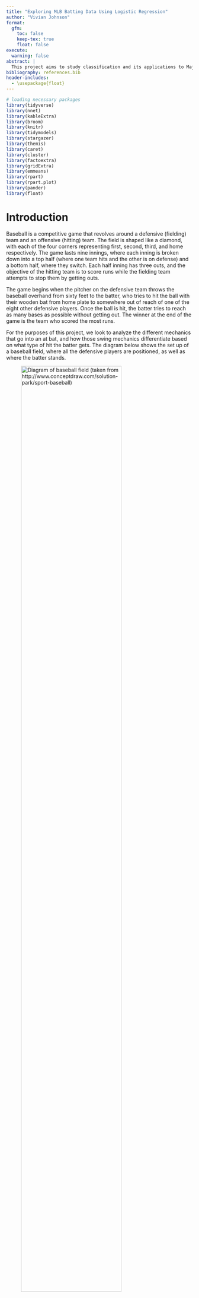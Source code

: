```yaml
---
title: "Exploring MLB Batting Data Using Logistic Regression"
author: "Vivian Johnson"
format:
  gfm:
    toc: false
    keep-tex: true
    float: false
execute: 
  warning: false
abstract: |
  This project aims to study classification and its applications to Major League Baseball (MLB) batting data. The goal is to develop a model that is capable of classifying a hit based on various in-game metrics, including release speed, launch angle, bat speed, and swing length. The model development process incorporates different statistical techniques such as K-means cluster analysis and decision trees to understand the distributions of the data and how observations are being classified in the multinomial model. Additionally, specific balancing techniques are explored to address inherent bias and imbalance in the data for the purpose of making more accuracte classifications. 
bibliography: references.bib
header-includes:
  - \usepackage{float}
---
```


```r
# loading necessary packages
library(tidyverse)
library(nnet)
library(kableExtra)
library(broom)
library(knitr)
library(tidymodels)
library(stargazer)
library(themis)
library(caret)
library(cluster)
library(factoextra)
library(gridExtra)
library(emmeans)
library(rpart)
library(rpart.plot)
library(pander)
library(float)
```

\newpage 
```{=latex}
\setcounter{tocdepth}{4}
\tableofcontents
```
\newpage 

# Introduction

Baseball is a competitive game that revolves around a defensive (fielding) team and an offensive (hitting) team. The field is shaped like a diamond, with each of the four corners representing first, second, third, and home respectively. The game lasts nine innings, where each inning is broken down into a top half (where one team hits and the other is on defense) and a bottom half, where they switch. Each half inning has three outs, and the objective of the hitting team is to score runs while the fielding team attempts to stop them by getting outs. 

The game begins when the pitcher on the defensive team throws the baseball overhand from sixty feet to the batter, who tries to hit the ball with their wooden bat from home plate to somewhere out of reach of one of the eight other defensive players. Once the ball is hit, the batter tries to reach as many bases as possible without getting out. The winner at the end of the game is the team who scored the most runs. 

For the purposes of this project, we look to analyze the different mechanics that go into an at bat, and how those swing mechanics differentiate based on what type of hit the batter gets. The diagram below shows the set up of a baseball field, where all the defensive players are positioned, as well as where the batter stands. 

![Diagram of baseball field (taken from http://www.conceptdraw.com/solution-park/sport-baseball)](baseball.png){width=80% height=80%}


# Important Baseball Definitions

The terms below define key aspects of baseball that are relevant to this project. 

- **Ground Out:** The batter hits the ball on the ground, and the defensive player is able to throw the ball to first base before the batter gets there.
- **Pop Fly/Out:** The batter hits the ball in the air, and a defensive player catches the ball without letting it touch the ground. 
- **Single:** A hit where the batter is able to make it safely to first base without stopping.
- **Double:** A hit where the batter is able to make it safely to second base without stopping.
- **Triple:** A hit where the batter is able to make it safely to third base without stopping. 
- **Homerun:** A hit where the batter is able to make it around every base and back to home without stopping, usually done by hitting the ball over the homerun fence, positioned about 350 feet, depending on the ballpark played at.

# Theory 

## Binary and Multinomial Classification

Classifying and predicting the type of hit that results from an at bat can be described as a multinomial classification problem. Similar to binary classification, where the response variable, Y, has two binary categories, multinomial classification applies when there are multiple possible event outcomes for Y. In this case, the possible results of the hit are a single, double/triple (also referred to as an extra base hit), or a homerun, encoded as 1, 2, or 3 respectively.

## Multinomial Logistic Regression

When predicting a response variable with more than two (binary) levels, the multinomial logistic regression model is effective. Similar to regular logistic regression, the multinomial logistic regression model predicts the probability of each level of Y. 

In this case, for the dependent variable, `hit_outcome`, we’re interested in looking at the probabilities of different hits occurring, which can be written as $P(Y=j)$. This includes singles, extra base hits, and homeruns. Using multinomial logistic regression, this can be modeled by the following equation: 

$$P(Y=j | X_1 = x_1, X_2 = x_2, X_3 = x_3, X_4 = x_4, X_5 = x_5)$$
$$P(Y=j) = 
\frac{e^{\beta_0j + \beta_1jX_1 + \beta_2jX_2 + \beta_3jX_3 + \beta_4jX_4 + \beta_5jX_5}}{1 + \sum_{i = 1}^{j-1}{e^{\beta_0i + \beta_1iX_1 + \beta_2iX_2 + \beta_3iX_3 + \beta_4iX_4 + \beta_5iX_5}}}$$

Where $X_1 ... X_5$ indicate the various predictor variables for the multinomial logistic regression model.  Since we're interested in the probability of each hit given the different values of the five predictor variables, we can transform the logit output from logistic regression to the probability of the event occurring with the equation above. 

## Accuracy, Precision, and Confusion Matricies

To evaluate the performance of the multinomial logistic regression model, a confusion matrix can be used and from that, the measures of accuracy and precision can be found. A confusion matrix is a table that shows for each value of the dependent variable, the number of true positives and negatives, as well as the false positives and negatives. In this case, as there are three levels of the dependent variable, the confusion matrix is a 3x3 table. 

For each specific class of the dependent variable: 

- **True Positives (TP):** The number of observations that are correctly identified as being a part of that class. 
- **True Negatives (TN):** The number of observations that are correctly identified as not being a part of that class. 
- **False Positives (FP):** The number observations that are incorrectly identified as being a part of that class. 
- **False Negatives (FN):** The number of observations that are incorrectly identified as not being a part of that class. 

From these metrics, accuracy (the accuracy in assigning the correct categories to the data) can be defined as: 

$$ Accuracy = \frac{TP + TN}{TP + FP + TN + FN}$$ 

As there are some disadvantages of accuracy with the raw initial data set, precision can also be used to evaluate the model for each level of the response variable ($i$). Precision is the ratio of true positives to all observations that were identified as positives in the model. 

$$Precision_i = \frac{TP_i}{TP_i + FP_i}$$

# Methods 

The data used in this project comes from Baseball Savant, the clearing house for the Statcast data provided by the Major League Baseball Association (MLB). The MLB employs advance statistical software and sports tracking in order to keep various statistics throughout the entirety of a major league game. Baseball Savant acts as the dashboard through which the public can view and access the data straight from the MLB (@baseballsavant). 


## Initial Data Preparation 

The data focuses on batting data from MLB games played from March 28, 2024 to October 30, 2024. The data was scraped from Baseball Savant using the `statcast_search()` function from the `baseballr` package in R[^1]. Once compiled, the data was saved to a CSV titled `full_batting_data_2024.csv`.

[^1]: @baseballr

```r
# loading in the data 
batting_data_2024 <- read_csv("season_2024_batting_data.csv")
```

## Data Cleaning 

The following code describes removing certain columns where data was no longer collected and not useful to this project. 

```r
# renaming certain columns 
batting_data_2024 <- batting_data_2024 %>%
  rename(bat_speed = newStat_1,
         swing_length = newStat_2)

# removing deprecated columns 
batting_data_2024 <- batting_data_2024 %>%
  select(-spin_dir,
         -spin_rate_deprecated,
         -break_angle_deprecated,
         -break_length_deprecated,
         -tfs_deprecated,
         -tfs_zulu_deprecated,
         -umpire
         )
```

### Important Variables

@tbl-imp-variables gives descriptions of the variables used to create a model and analyze hit types.

```r
var.des <- data.frame(
  Variable = c("events", "release_speed", "launch_angle", "bat_speed", "swing_length"),
  Description = c(
    "Records the event of the resulting plate appearance (single, double, triple, homerun)",
    "The speed of the pitch that was thrown to the batter",
    "Vertical launch angle of the batted ball as tracked by Statcast. Refers to the angle at which the ball leaves the bat",
    "Measurement of how fast the bat is moving when the player makes contact with the ball",
    "Total amount of feet the bat traveled during the swing (the total distance traveled by the barrel of the bat in x/y/z space)"
  )
)
```

```r
#| tbl-cap: "Description of Important Variables Used"
#| label: "tbl-imp-variables"

kbl(var.des,
    booktabs = T) %>%
  kable_styling(latex_options = "striped") %>%
  column_spec(1, width = "4cm") %>%
  column_spec(2, width = "7cm")
```

### Indicator Variables 


The indicator variable `hit_outcome` was created using the `events` variable in the data set and serves as the dependent variable for multinomial logistic regression. The table and code below describe the variable, as well as creating it using the data and storing it in an R object called `batting_with_indicators`. 

```r
# making the indicator variables  
batting_with_indicators <- batting_data_2024 %>% 
  filter(
    !is.na(bat_speed) &
      !is.na(swing_length) &
      !is.na(launch_angle) &
      !is.na(release_speed)
    ) %>%
  mutate(
    # homerun variable: 1 if homerun, 0 if double 
    homerun = case_when(
      events == "home_run" ~ 1,
      events == "double" ~ 0,
      TRUE ~ NA_real_),
    # hit_outcome corresponds to the type of hit 
    hit_outcome = case_when(
      events == "home_run" ~ 3,
      events == "triple" | events == "double" ~ 2,
      events == "single" ~ 1)
    ) %>% filter(
      !is.na(hit_outcome)
      )
```

```r
var.indicator <- data.frame(
  Variable = c("hit_outcome"),
  Description =
    c("Indicator for the type of hit recorded in the `events` variable. 1 = single, 2 = extra base hit (double or triple), 3 = homerun")
)

```

```r
#| tbl-cap: "Description of Indicator Variables Used"
#| label: "tbl-indicator-variables"
#| tbl.pos: "H"

kbl(var.indicator,
    booktabs = T) %>%
  kable_styling(latex_options = "striped") %>%
  column_spec(1, width = "4cm") %>%
  column_spec(2, width = "7cm")
```

### Standardizing Variables 

The next step in cleaning the data was to standardize the `swing_length`, `bat_speed`, `launch_speed`, and `release_speed` variables.

Turning these variables into z-scores was done to normalize the data so that each variable has a mean of zero and a standard deviation of one. Therefore, an observation with a `swing_length_zscore` of 0.56 would indicate that that batter had a swing length 0.56 standard deviations longer than the average swing length for all batters. This process puts all observations for the variables on the same scale, and aids in the interpretation of the regression models and comparison across variables.

```r
# standardizing swing length, bat speed, and launch speed. 
batting_with_indicators <- batting_with_indicators %>%
  mutate(
    swing_length_zscore = scale(swing_length),
    bat_speed_zscore = scale(bat_speed),
    release_speed_zscore = scale(release_speed)
  )
```
 
## Preliminary Data Analysis 

### Distributions of Independent Variables 

```r
# making distribution plots for each independent variable 
# bat speed 
hist_bat_speed <- 
  ggplot(data = batting_with_indicators,
         mapping = aes(x = bat_speed_zscore)) +
  geom_histogram(
    color = "black",
    fill = "skyblue",
    binwidth = .4,
    boundary = 0,
    alpha = 0.7) +
  scale_y_continuous(limits = c(0, 8500),
                     breaks = seq(0,8500, by = 2000)
                     ) +
  scale_x_continuous(limits = c(-8, 8),
                     breaks = seq(-8, 8, by = 2)) +
  labs(
    title = "Distribution of\nStandardized Bat Speed",
    x = "Bat Speed (Z-score)",
    y = "Frequency"
  ) +
  theme_minimal()

# swing length 
hist_swing_length <-
  ggplot(data = batting_with_indicators,
         mapping = aes(x = swing_length_zscore)) +
  geom_histogram(
    color = "black",
    fill = "skyblue",
    binwidth = .4,
    alpha = 0.7,
    boundary = 0) +
  scale_y_continuous(limits = c(0, 8500),
                     breaks = seq(0,8500, by = 2000)) +
  scale_x_continuous(limits = c(-8, 8),
                     breaks = seq(-8, 8, by = 2)) +
  labs(
    title = "Distribution of\nStandardized Swing Length",
    x = "Swing Length (Z-score)",
    y = "Frequency"
  ) +
  theme_minimal()
  
# release speed 
hist_release_speed <- 
  ggplot(data = batting_with_indicators,
         mapping = aes(x = release_speed_zscore)) +
  geom_histogram(
    color = "black",
    fill = "skyblue",
    binwidth = .4,
    alpha = 0.7) +
  scale_y_continuous(limits = c(0, 8500),
                     breaks = seq(0,8500, by = 2000)) +
  scale_x_continuous(limits = c(-8, 8),
                     breaks = seq(-8, 8, by = 2)) +
  labs(
    title = "Distribution of\nStandardized Release Speed",
    x = "Release Speed (Z-score)",
    y = "Frequency"
  ) +
  theme_minimal()
```

```r
#| fig-cap: "Distribution of Launch Angle"
#| label: fig-launch-angle
#| fig.pos: "H"

# launch angle 
hist_launch_angle <-
  ggplot(data = batting_with_indicators,
         mapping = aes(x = launch_angle)) +
  geom_histogram(
    color = "black",
    fill = "skyblue",
    bins = 30,
    alpha = 0.7) +
  scale_y_continuous(limits = c(0, 8500),
                     breaks = seq(0,8500, by = 2000)) +
  labs(
    title = "Distribution of Launch Angle",
    x = "Launch Angle",
    y = "Frequency"
  ) +
  theme_minimal()

hist_launch_angle

```
@fig-launch-angle above, and @fig-dists below, show the distributions of the independent variables used during the model development process. From these figures, we can see that all follow an approximately normal distribution. Although multinomial logistic regression does not require normally distributed independent variables, this approximate normality could aid in interpretability. Additionally, this normality suggests that transformations to the independent variables such as log or polynomial terms might be unnecessary. 

```r
# Save the plots as a single image
png("combined_plots.png",
    width = 1000,
    height = 1000,
    res = 90) 
grid.arrange(hist_bat_speed,
             hist_release_speed,
             hist_swing_length,
             ncol = 3) 
dev.off()
```
```r
#| fig-cap: "Distributions of Standardized Independent Variables"
#| label: fig-dists
#| fig.pos: "H"

# displaying the png on the page 
knitr::include_graphics("combined_plots.png")
```
\newpage


### Correlations

@tbl-corr shows a correlation matrix for the independent variables. The table includes standardized bat speed, standardized release score, standardized swing length, and launch angle. The highest correlation is between `bat speed` and `swing length`, with a value of $0.589$. This indicates a moderate positive correlation, which is logical, as higher bat speeds tend to be associated with longer swing lengths. 

Since this is the highest correlation, and other correlations are low, multicollinearity does not appear to be a significant concern in the data, given that none of the correlations are excessively high (above 0.8, which is usually considered to be an indicator of multicollinearity). 


```r
cor.matrix <- cor(batting_with_indicators[, c("bat_speed_zscore", 
                                              "release_speed_zscore", 
                                              "swing_length_zscore",
                                              "launch_angle")], 
                  use = "complete.obs")

cor_df <- cor.matrix %>% as.data.frame() %>%
  rename(
    `Bat Speed` = bat_speed_zscore,
    `Release Speed` = release_speed_zscore,
    `Swing Length` = swing_length_zscore,
    `Launch Angle` = launch_angle
  ) %>%
  round(3)

rownames(cor_df) <- c("Bat Speed",
                      "Release Speed",
                      "Swing Length", 
                      "Launch Angle")
```

```r
#| tbl-cap: "Correlation Matrix For Independent Varaibles"
#| label: "tbl-corr"
#| tbl.pos: "H"

kbl(cor_df,
    booktabs = T) %>%
  kable_styling(latex_options = "striped") %>%
  column_spec(1, width = "2.5cm") %>%
  column_spec(2, width = "2cm") %>%
  column_spec(3, width = "2cm") %>%
  column_spec(4, width = "2cm") %>%
  column_spec(5, width = "2cm")
```


### K Means Cluster Analysis


```r
#| fig-cap: "Scatterplot of Bat Speed and Swing Length"
#| label: "fig-scatter1"
#| fig.pos: "H"

# bat speed and swing length scatterplot 
bs_sl_scatter <-
  ggplot(data = batting_with_indicators,
         mapping = aes(x = bat_speed_zscore, y = swing_length_zscore)) +
  geom_point(alpha = 0.3, color = "skyblue") +
  labs(
    title = "Relationship Between Standardized Bat Speed\nand Swing Length",
    x = "Bat Speed (Z-score)",
    y = "Swing Length (Z-score)"
  ) +
  scale_y_continuous(limits = c(-10, 4),
                     breaks = seq(-10,4, by = 2)) +
  scale_x_continuous(limits = c(-10, 4),
                     breaks = seq(-10,4, by = 2)) +
  theme_minimal()

bs_sl_scatter
```

@fig-scatter1 shows a moderately positive linear relationship between the standardized swing length of a batter and the standardized bat speed of the batter. From this, it can be understood that longer swings tend to produce higher bat speeds. A reasoning for this could be because with a longer bat path, the batter has more time to generate speed in their swing. Due to this, it was decided to add an interaction between bat speed and swing length, as the effect of bat speed on hit outcome could also be affected by the batter's swing length. 

The scatterplot in @fig-scatter1 also shows distinct grouping within the data. There is a grouping of hits, most likely bunts[^2] or soft ground balls, where the batters had much lower swing lengths and bat speeds compared to the other observed hits. To analyze this further, K-means cluster analysis was performed to look at the specific groupings in the data. 

K-Means Cluster Analysis is the process of grouping each observation in the data based on distinct characteristics. Upon completion, groups will be formed ideally with similar characteristics. The goal is to extract relationships, in this case, between the swing length of the batter and the bat speed. The algorithm begins by first determining how many groups will be formed (K = 3 for this scenario). Then, 3 observations are randomly chosen from the data, and assigned to a group. These rows act as the preliminary centers (means) of the groups. The remaining observations are individually assigned to the group that minimizes the Euclidean distance[^3] between the observation and the group mean. Following this, a new average for the groups are calculated, and each observation is re-examined to see if it is closer to a different groups average. This process repeats until no observation changes groups. (@wu2012cluster)

The following code was used to perform the cluster analysis, while @fig-cluster shows the corresponding groups that were created. 

[^2]: A bunt is a strategic hit where the batter lightly taps the ball with the bat, usually to advance a runner already on base, or get on base quickly.
[^3]: Euclidean distance is the straight line distance between two points in space.

```r
# selecting only the two columns needed
batting_cluster <- batting_with_indicators %>%
  select(swing_length_zscore,
         bat_speed_zscore)

set.seed(12) # so it is reproducible
cluster_analysis <- kmeans(batting_cluster,
                           centers = 3,
                           nstart = 25)
```

```r
#| fig-cap: "Scatterplot showing clustered groups"
#| label: fig-cluster
#| fig.pos: "H"

fviz_cluster(cluster_analysis,
             data = batting_cluster,
             geom = c("point"),
             elipse = FALSE,
             main = "Cluster Plot for Bat Speed and Swing Length",
             xlab = "Standardized Swing Length",
             ylab = "Standardized Bat Speed",
             ggtheme = theme_minimal()) +
  scale_y_continuous(limits = c(-10, 4),
                     breaks = seq(-10,4, by = 2)) +
  scale_x_continuous(limits = c(-10, 4),
                     breaks = seq(-10,4, by = 2)) 
```

```r
# creating table of summary statistics 

cluster.df <- data.frame(
  Cluster = c("1", "2", "3"),
  `Cluster Size` = c("21986", "14567", "162"),
  `Centers (swing length, bat speed)` = c("(0.559, 0.429)", "(-0.767, -0.549)", "(-6.891, -8.857)"),
  WSS = c("15027", "13916", "236")
)

colnames(cluster.df) <-
  c("Cluster",
    "Cluster Size",
    "Centers (swing length, bat speed)",
    "WSS")
```

```r
#| tbl-cap: "K-Means Summary Statistics"
#| label: "tbl-kmeanssum-variables"
#| tbl.pos: "H"

kbl(cluster.df,
    booktabs = T) %>%
  kable_styling(latex_options = "striped") 

```


@fig-cluster shows the results from performing K=3 Means Cluster Analysis. It is evident that the third cluster has significantly different bat speeds and swing lengths. Because the goal of this project is to examine the difference in hitting mechanics between true singles, extra base hits, and homeruns, it was determined that these hits, which are most likely check swings or bunts, don't accurately represent the data and that this cluster should be removed. 

@tbl-kmeanssum-variables describes the cluster size, center, and within cluster sum of squares for each group. The within cluster sum of squares, also known as the intra-cluster variation, is the sum of the squared Euclidean distances between each observation and the center of the cluster (@wu2012cluster). A smaller WSS indicates that the observations are grouped closer together, thus forming a more specific group. Since the WSS of group 3 is significantly lower than the other two groups and relatively small, removing the observations in this group is not of high concern. 


```r
# removing the data points from cluster 2 
batting_without_g3 <- batting_with_indicators %>%
  mutate(
    cluster = as_factor(cluster_analysis$cluster)
  ) %>%
  filter(cluster != 3)
```


```r
facet_labels <- c("1" = "Single", "2" = "Double/Triple", "3" = "Homerun")
```

```r
#| fig-cap: "The relationship between bat speed and swing length for each hit outcome"
#| label: fig-no-b-den
#| fig.pos: "H"
  
ggplot(data = batting_without_g3,
         mapping = aes(x = bat_speed_zscore,
                       y = swing_length_zscore)) +
  stat_density_2d(
    mapping = aes(fill = ..level..),
    geom = "polygon",
    alpha = 0.5
  ) +
  labs(
    title = "Bat Speed (Z-Score) vs. Swing Length (Z-Score)\nWith Cluster Removed",
    x = "Bat Speed (Z-score)",
    y = "Swing Length (Z-score)",
    fill = "Density Level"
  ) +
  scale_y_continuous(limits = c(-3, 3),
                     breaks = seq(-3,3, by = 1)) +
  scale_x_continuous(limits = c(-3, 3,
                     breaks = seq(-3,3), by = .5)) +
  scale_fill_gradient(low = "blue", high = "red") +
  facet_wrap(~ hit_outcome,
             labeller = as_labeller(facet_labels)) +
  theme_minimal()

```

@fig-no-b-den shows the relationships between standardized bat speed and standardized swing length for each level of `hit_outcome` after removing the cluster of hits. For each hit outcome, there is a clear positive relationship between the bat speed and the length of the swing. The density level represents how closely packed the points are, (i.e. where data points are more concentrated). From @fig-no-b-den, we can see that the direction of the relationship between the hit types are similar, but the densities and variance differ. Homeruns vary the least, as the majority of the observations that are homeruns are tightly concentrated. Singles tend to vary the most, as there is not an extremely high density level anywhere on the graph. This is somewhat logical, as there is more opportunity / ways in which a batter could hit a potential single compared to a homerun. 

### Distributions Incorporating Ground Outs and Fly Outs 

The data allows us to differentiate between fly outs and ground outs, meaning that we can also observe the difference in the independent variables between these types of outs, as well as hits. This is important as it aids in understanding how these factors differ between outs and hits. 

```r
# getting the hits that were outs (line outs, fly outs, pop ups, ground outs)
outs_data <- batting_data_2024 %>%
  filter(str_detect(des,
                    "out")
         ) %>%
  filter(!str_detect(des,
                     "strikes out")
         ) %>%
  filter(!str_detect(des,
                     "called out")
         ) %>%
  filter(!str_detect(des,
                     regex("out at.*", ignore_case = TRUE))
         ) %>%
  filter(!str_detect(des,
                     regex("walk.*", ignore_case = TRUE)))
```


```r
# creating out type categorical variable
outs_data <- outs_data %>%
  mutate(
    out_type =
      case_when(
        str_detect(des, "pops out") |
          str_detect(des, "flies out") |
          str_detect(des, "lines out") |
          str_detect(des, "sacrifice") ~ "Fly Out",
        str_detect(des, regex("grounds out.*", ignore_case = TRUE)) |
         str_detect(des, "grounds into a double play") |
          str_detect(des, "grounds into a force out") ~ "Ground Out",
        TRUE ~ NA_character_
        
      )
  )

# filtering out the na
# creating the z scores for the outs 
outs_data <- outs_data %>%
  filter(!is.na(outs_data$out_type)) %>%
  filter(!is.na(bat_speed) &
           !is.na(swing_length) &
           !is.na(launch_angle) &
           !is.na(release_speed)) %>%
  mutate(
    swing_length_zscore = scale(swing_length),
    bat_speed_zscore = scale(bat_speed),
    release_speed_zscore = scale(release_speed),
    hit_outcome = case_when(out_type == "Ground Out" ~ 4,
                            out_type == "Fly Out" ~ 5)
  )

# combining the outs and the hits to make another 
hitting_and_outs_data <-
  bind_rows(batting_without_g3,
            outs_data
  )

```


```r
#| fig-cap: "Distribution and mean launch angle by hit outcome"
#| label: fig-la-dist
#| fig.pos: "H"

# changing the order that the factor variable appears 
hitting_and_outs_data <- hitting_and_outs_data %>%
  mutate(hit_outcome = factor(hit_outcome, 
                              levels = c(4, 5, 1, 2, 3)))

violin_la <- 
  ggplot(data = hitting_and_outs_data,
         mapping = aes(x = factor(hit_outcome),
                       y = launch_angle)) +
  geom_boxplot() +
  geom_violin(fill = "skyblue",
              alpha = 0.3)+
  scale_y_continuous(limits = c(-90, 90),
                     breaks = seq(-90,90, by = 10)) +
  labs(title = "Distribution of Launch Angle for Different Hit Outcomes",
    x = NULL,
    y = "Launch Angle"
  ) +
  scale_x_discrete(
    labels = c("1" = "Single",
               "2" = "Double or Triple",
               "3" = "Homerun",
               "4" = "Ground Out",
               "5" = "Fly Out")
  ) + 
  theme_minimal() +
  theme(axis.text.x = element_text(angle = 45,
                                   hjust = 1)
        )
violin_la
```

@fig-la-dist shows the distribution of launch angle for different hit outcomes. For each at bat that resulted in an actual hit (a single, double/triple, or a homerun), it is evident that the launch angles follow a relatively normal distribution, being unimodal and centered around the mean. There are no drastic changes in the spread of the data, and no discernible U-shaped pattern. Using this, the decision to square launch angle and use a quadratic term was not made, as it is probable that it wouldn't add much explanatory power to the model. 


The side by side box plots in @fig-la-dist also indicate that there does seem to be a difference in average launch angle for each hit type. This supports including `launch_angle` in the model, and that it would be possible to have a model solely using it to predict `hit_outcome`, but it wouldn't explain everything. By bringing in fly outs and ground outs, we can see how launch angle varies between the two as well. It makes sense that the launch angle for ground outs would tend to be lower, as it is likely that the ball was hit low on the ground to a fielder, and the same goes for fly balls. Eventually, the launch angle on the ball is too high and results in an out rather than a hit. While this is the overall trend of these two specific results, the variation and spread of the data is much larger. 


It is important to note that it doesn't make sense for `launch_angle` to be negative for fly outs. As it is not one of the variables that is standardized, a fly ball should have a positive launch angle, as that would indicate that the ball went up in the air. After examining these instances where the hit was recorded as a fly out and the launch angle was negative, the conclusion was drawn that it was an error in recording the data. This serves as another layer that makes modeling this data more difficult. 

```r
# making distributions between hit types for other variables 
# bat speed 
violin_bs <- 
  ggplot(data = hitting_and_outs_data,
         mapping = aes(x = factor(hit_outcome),
                       y = bat_speed_zscore)) +
  geom_boxplot() +
  geom_violin(fill = "skyblue",
              alpha = 0.3)+
  scale_y_continuous(limits = c(-5,5),
                     breaks = seq(-5,5, by = 1)) +
  labs(title = "Distribution of Bat Speed\n(Z-Score)",
    x = NULL,
    y = "Bat Speed (Z-Score)"
  ) +
  scale_x_discrete(
    labels = c("1" = "Single",
               "2" = "Double or Triple",
               "3" = "Homerun",
               "4" = "Ground Out",
               "5" = "Fly Out")
  ) + 
  theme_minimal() +
  theme(axis.text.x = element_text(angle = 45,
                                   hjust = 1,
                                   size = 22),
        axis.title.y = element_text(size = 22),
        axis.text.y = element_text(size = 20),
        plot.title = element_text(size = 25, face = "bold")
        )

# swing lenght 
violin_sl <- 
  ggplot(data = hitting_and_outs_data,
         mapping = aes(x = factor(hit_outcome),
                       y = swing_length_zscore)) +
  geom_boxplot() +
  geom_violin(fill = "skyblue",
              alpha = 0.3)+
  scale_y_continuous(limits = c(-5, 5),
                     breaks = seq(-5,5, by = 1)) +
  labs(title = "Distribution of Swing Length\n(Z-Score)",
    x = NULL,
    y = "Swing Length (Z-Score)"
  ) +
  scale_x_discrete(
    labels = c("1" = "Single",
               "2" = "Double or Triple",
               "3" = "Homerun",
               "4" = "Ground Out",
               "5" = "Fly Out")
  ) + 
  theme_minimal() +
  theme(axis.text.x = element_text(angle = 45,
                                   hjust = 1,
                                   size = 22),
        axis.title.y = element_text(size = 22),
        axis.text.y = element_text(size = 20),
        plot.title = element_text(size = 25, face = "bold")
        )

# release speed 
violin_rs <- 
  ggplot(data = hitting_and_outs_data,
         mapping = aes(x = factor(hit_outcome),
                       y = release_speed_zscore)) +
  geom_boxplot() +
  geom_violin(fill = "skyblue",
              alpha = 0.3)+
  labs(title = "Distribution of Release Speed\n(Z-Score)",
    x = NULL,
    y = "Release Speed (Z-Score)"
  ) +
  scale_y_continuous(limits = c(-5, 5),
                     breaks = seq(-5,5, by = 1)) +
  scale_x_discrete(
    labels = c("1" = "Single",
               "2" = "Double or Triple",
               "3" = "Homerun",
               "4" = "Ground Out",
               "5" = "Fly Out")
  ) + 
  theme_minimal() +
  theme(axis.text.x = element_text(angle = 45,
                                   hjust = 1,
                                   size = 22),
        axis.title.y = element_text(size = 22),
        axis.text.y = element_text(size = 20),
        plot.title = element_text(size = 25, face = "bold")
        )

```

```r
# Save the plots as a single image
png("combined_plots_dists.png",
    width = 1750,
    height = 1750,
    res = 90) 
grid.arrange(violin_bs,
             violin_sl,
             violin_rs,
             ncol = 3)
dev.off()
```

```r
#| fig-cap: "Distributions of Dependent Variables by Hit Outcome"
#| label: fig-dists-vars
#| fig.pos: "H"

knitr::include_graphics("combined_plots_dists.png")
```

Similar to @fig-la-dist, @fig-dists-vars shows the distribution of each standardized variable for each hit type, but also includes fly outs and ground outs. 

From these, there does seem to be differences in each variable depending on the type of out, as well as differences in the variables depending on the type of hit. The variable that seems the most constant is release speed, and from that it can be drawn that the speed at which the pitch is thrown matters less. However, release speed was still included in the model because it aids in explaining information pertaining to the pitcher during the at bat, and is not correlated with other variables pertaining to the batter's mechanics. 


# Model Development 
 
 
## Stage 1 
  
  
The first stage of model development looks at simply creating logistic regression models based on the available data. The first step of stage one is to develop an initial model that will form the basis for the rest of the analysis. 

### Initial Model
 
The following code describes how to make the initial multinomial regression model, where our goal is to predict `hit_outcome` from `swing_length_zscore`, `bat_speed_zscore`, `release_speed_zscore`, `launch_angle`, and an interaction between `bat_speed_zscore` and `swing_length_zscore`.


```r
reg_model_1 <- multinom(hit_outcome ~ 
                     swing_length_zscore +
                     bat_speed_zscore +
                     release_speed_zscore +
                     launch_angle +
                     bat_speed_zscore:swing_length_zscore,
                   data = batting_without_g3) 

```

```r
model_1_tidy <- tidy(reg_model_1)

model_1_tidy <- model_1_tidy %>% select(-statistic)

model_1_tidy <- model_1_tidy %>% pivot_wider(names_from = 1,
                                             values_from = 3:5)

model_1_tidy <- model_1_tidy[c("term",
           "estimate_2",
           "std.error_2",
           "estimate_3",
           "std.error_3")] %>%
    rename(
      Term = term,
    `Estimate ` = estimate_2,
    `Std. Error ` = std.error_2,
    `Estimate` = estimate_3,
    `Std. Error` = std.error_3
  ) %>%
  mutate(
    across(
      c("Estimate ",
        "Std. Error ",
        "Estimate",
        "Std. Error"), 
      ~ round(.x, 3)
      )
    ) %>%
  mutate(
    Term = case_when(
      Term == "(Intercept)" ~ "Constant",
      Term == "swing_length_zscore" ~ "Swing Length Z-Score",
      Term == "bat_speed_zscore" ~ "Bat Speed Z-Score",
      Term == "release_speed_zscore" ~ "Release Speed Z-Score",
      Term == "launch_angle" ~ "Launch Angle",
      Term == "swing_length_zscore:bat_speed_zscore" ~ "Swing Length/Bat Speed Interaction"))

that_cell <- rep(FALSE, 8)  # Initialize all FALSE
that_cell[4] <- TRUE  
```

```r
#| tbl-cap: "Stage 1 Multinomial Logistic Regression Output for Initial Model"
#| label: "tbl-reg-1-output"
#| tbl.pos: H


kbl(model_1_tidy,
    booktabs = T) %>%
  kable_styling(latex_options =  "striped") %>%
  add_header_above(c(" ", "Double/Triple" = 2, "Homerun" = 2)) %>%
  column_spec(2,
              width = "3cm",
              bold = ifelse(that_cell, F, T)) %>%
  column_spec(4, bold = T, width = "2cm")
  
```

```r
em_initial <- emmeans(reg_model_1,
                      ~ hit_outcome,
                      mode = "prob")

summary_df_initial <- as.data.frame(summary(em_initial)) %>%
    select(hit_outcome, prob, SE) %>%
  rename(`Hit Outcome` = hit_outcome,
         `Average Probability` = prob)

```

```r
#| tbl-cap: "Stage 1 emmeans Summary for Initial Model"
#| label: "tbl-reg-1-emmeans"
#| tbl.pos: "H"

kbl(summary_df_initial,
    booktabs = T) %>%
  kable_styling(latex_options =  "striped")
```



@tbl-reg-1-output shows the multinomial regression output for the initial model. The bold coefficients represent those that have a p-value that is significant at the 0.01 level. Using this table, we can view the coefficients for the model and understand how each contribute to the hit outcome. There are two columns for the regression table, and the coefficients in each column represent the difference in log-odds resulting from a one unit change in the predictor between the base group, (hitting a single) and the corresponding hit column, which can be transformed into a probability.  

For example, `launch_angle` has a value of $0.065$ in the double/triple column. We can interpret this as follows: 

***On average, a one degree increase in a batter's launch angle is associated with an increase in the probability of hitting a double or a triple by about 1.07%***

We can also interpret the interaction between swing length and bat speed. With a logit coefficient of 0.09, we can turn it into a probability and understand it as: 

***The interaction between bat speed and swing length suggests that as both increase, the likelihood of hitting a double or triple increases compared to a single. This is reflected in the positive interaction term, indicating that the effect of swing length on the hit outcome is enhanced as bat speed increases.***

The package `emmeans` in r compares the estimated marginal means. In this model, it allows us to see the differences in the mean predicted probabilities for each hit outcome. 

@tbl-reg-1-emmeans shows the estimated probabilities for each hit outcome in this model. Singles are estimated to occur the most, about 75.2% of the time, followed by doubles and triples (22.6%), and the least likely to occur are home runs (2.1%). While hitting a single in a baseball game is more common than other types of hits, there is still a stark difference in the probability of each hit occurring, this is likely due to the imbalance in the data set, with the model being more tailored to predicting singles because they are much more prevalent in the data. 



#### Decision Tree Initial Model 

```r
initial_decision_tree <- rpart(hit_outcome ~ 
                                 swing_length_zscore +
                                 bat_speed_zscore +
                                 release_speed_zscore +
                                 launch_angle,
                               data = batting_without_g3,
                               method = "class")
```

```r
#| fig-cap: "Decision Tree for Initial Model"
#| label: fig-init-dec-tree
#| fig.pos: "H"

rpart.plot(initial_decision_tree,
           type = 4)
```

@fig-init-dec-tree shows a decision tree of the initial model. The decision tree is a classification model that visualizes the steps that the model goes through when attempting to classify each observation. The nodes of the tree correspond to the decisions are made based on certain thresholds or levels of the predictor variables. The branches represent the outcome of the decision, or the comparison that was made, and the leaves represent the final predicted outcome of the response variable. 

From @fig-init-dec-tree, we can see that classifying the type of hit mostly relies on a hit's launch angle and bat speed. The model starts with all of the observations, and if the launch angle is less than 20, the hit is automatically classified as a single. Of those hits, it represents 68% of the data, and of that, 81% were actually singles, 19% were actually doubles/triples, and 0% were actually homeruns. The model continues to make similar comparisons until all terminal nodes are reached. 

@fig-init-dec-tree has four terminal nodes. @tbl-decinitial-class shows the breakdown of each terminal node. It shows the outcome the model predicted, the percentage of the overall observations it makes up, as well as the percent of those observations that were actually of other classes. 

```r
dec.initial.des <- data.frame(
  `Hit Outcome` = c("1", "1", "2", "3"),
  `Percent Observations` = c("68", "10", "6", "15"),
  `Percent Singles` = c("81", "53", "28", "16"),
  `Percent Double/Triple` = c("19", "30", "44", "18"),
  `Percent Homerun` = c("0", "17", "28", "66")
)

colnames(dec.initial.des) <- c("Hit Outcome", "% Observations", "% Singles", "% Double Triple", "% Homerun")

```

```r
#| tbl-cap: "Results of stage 1 decision tree classification for the initial model "
#| label: "tbl-decinitial-class"
#| tbl.pos: "H"

kbl(dec.initial.des,
    booktabs = T) %>%
  kable_styling(latex_options =  "striped")
```

It is evident that the model over classifies singles out of the data and doesn't classify doubles/triples very well (only 6% are being classified as doubles/triples). Among the terminal nodes for doubles/triples and homeruns, there is still a large percentage of those that are being incorrectly classified as singles. 

### Balancing 

While this model has some explanatory power, the coefficient estimators are biased and inconsistent. This is due to the inherent class imbalance among the different hit outcomes. Biased and inconsistent estimators are those that skewed away from the true population average. @tbl-summary-sample-size is a table corresponding to the relative sample sizes of each hit outcome (single, extra base, or homerun).


```r
summary.sample.size <- data.frame(
  `Hit Outcome` = c("Single", "Double/Triple (Extra Base Hit)", "Homerun"),
  `Sample Size ` = c("23696", "7772", "5085")
)

colnames(summary.sample.size) <- c("Hit Outcome", "Sample Size")
```

```r
#| tbl-cap: "Summary of Sample Sizes for Each Class "
#| label: "tbl-summary-sample-size"
#| tbl.pos: "H"

kbl(summary.sample.size,
    booktabs = T) %>%
  kable_styling(latex_options =  "striped")
```
 
Due to the fact that the sample size within the observed data for a single is 23696, while doubles/triples and homeruns have 7772 and 5085 observations respectively, singles are going to contribute much more to the overall model, thus causing the imbalance and bias towards predicting the singles hit.

The singles hit in the data set are referred to as the majority class, meaning they have the higher sample size and at this moment contribute more to the model than the minority classes, the extra bases and the homeruns. Intervention is necessary at this point to combat the imbalance class size problem.

#### Existing Literature About Balancing

 
A part of this project revolves around the issue of an imbalanced data set, the implications of it, and possible solutions. The purpose of this section is to examine literature related to the class imbalance problem and apply it to the model predicting `hit_outcome`. 

As seen with the current batting data, a dataset is imbalanced if different categories are not represented equally in the data. This can lead to bias in the prediction model and flawed performance measures (@chawla2002smote). To combat this, multiple studies have been done with the goal to develop various ways of balancing the data. Random under sampling is the process of using random examples from the majority class and taking them out of the dataset without replacement. This is done until the dataset is roughly balanced. Random over sampling, on the other hand, is the process of randomly sampling with replacement from the category with less observations. This is also done until the data set is somewhat balanced. (@thammasiri2014critical) 

The effectiveness and performance of these processes are measured by the accuracy, the error rate, sensitivity, and specificity generated from each model’s respective confusion matrix. The confusion matrix displays the true positives (TP) identified, false positives (FP), true negatives (TN), and false negatives (FN) (@thammasiri2014critical). These performance measures are reliable for balanced data sets, but their reliability decreases as more imbalance is introduced in the data set. Thus, representing another reason as to why it’s important to have balance. With the purpose of creating a more effective method to balancing data rather than random under or over sampling, Chawla, Bowyer, Hall,  and Kegelmeyer created the Synthetic Minority Over - Sampling  (SMOTE) algorithm, which is a combination of under sampling of the majority class and creating synthetic observations from the minority class (@chawla2002smote). SMOTE is another way to balance the dataset so that one class doesn't have a much larger impact on the data. SMOTE is the process of adding artificially generated data to the minority class, following the same distribution. This method of oversampling takes its $k$ nearest neighbor of the same minority class and generates a new data observation between the $k$ neighbors and the observed observation. The `over_ratio` is a parameter that specifies when SMOTE is terminated and represents the ratio of minority class sample size to the majority class sample size. In this case, an `over_ratio` of one means that now the data set is exactly balanced, all classes have the same sample size (@chawla2002smote). 

SMOTE is important in improving the performance of the predictive model because it offers more examples from the underrepresented group that follow the distribution of the data, as opposed to random over sampling, that takes already existing data points with no extra room for the model to learn. 

In their study comparing various types of prediction techniques for dealing with imbalanced data, @thammasiri2014critical, was able to rank the performance measures of logistic regression with oversampling, logistic regression with under sampling, logistic regression with SMOTE, and logistic regression with the original data. After performing 10-fold cross validation on these different models, they found that logistic regression using SMOTE performed better than random under sampling and oversampling. While the original data model had high accuracy it’s important to note that it could be biased and inconsistent because of the imbalanced class sizes. 

In conclusion, this literature provides useful evidence as to why the current batting data is flawed, and a detailed approach on how to employ the SMOTE algorithm to balance the data with the aim of creating a model that can better predict the `hit_outcome` of an at bat. 


### SMOTE Model 

In order to use the SMOTE algorithm, the data needs to be cleaned further. The code below describes this cleaning and formatting process, and stores the data in an object called `smote_data`. 

```r
# Cleaning the data for SMOTE function 
smote_data <- batting_without_g3 %>%
  mutate(
    hit_outcome_factor = as.factor(hit_outcome)
  ) %>%
  select(swing_length_zscore,
         bat_speed_zscore,
         release_speed_zscore,
         launch_angle,
         hit_outcome_factor)
```

After the data is in the correct format, the SMOTE algorithm can be used with the following code. The `over_ratio` of 0.8 indicates a roughly balanced data set. 

```r
# running the SMOTE algorithm 
balanced_batting_data <-
  smote(
    smote_data,
    "hit_outcome_factor",
    k = 5,
    over_ratio = 0.8 # a roughly balanced data set 
  )
```

After balancing the data set, we can now run multinomial logistic regression the same was as the initial model, except using the SMOTE dataset. 

```r
# logistic regression with the balanced data set 
reg_model_smote<- multinom(hit_outcome_factor ~
                          swing_length_zscore +
                          bat_speed_zscore +
                          release_speed_zscore +
                          launch_angle +
                          bat_speed_zscore:swing_length_zscore,
                        data = balanced_batting_data)

```


```r
#| tbl-cap: "Stage 1 Multinomial Logistic Regression Output for SMOTE Model"
#| label: "tbl-reg-smote-output"
#| tbl.pos: "H"

smote_tidy <- tidy(reg_model_smote)

smote_tidy <- smote_tidy %>% select(-statistic)

smote_tidy <- smote_tidy %>% pivot_wider(names_from = 1,
                                             values_from = 3:5)

smote_tidy <- smote_tidy[c("term",
           "estimate_2",
           "std.error_2",
           "estimate_3",
           "std.error_3")] %>%
    rename(
      Term = term,
    `Estimate ` = estimate_2,
    `Std. Error ` = std.error_2,
    `Estimate` = estimate_3,
    `Std. Error` = std.error_3
  ) %>%
  mutate(
    across(
      c("Estimate ",
        "Std. Error ",
        "Estimate",
        "Std. Error"), 
      ~ round(.x, 3)
      )
    ) %>%
  mutate(
    Term = case_when(
      Term == "(Intercept)" ~ "Constant",
      Term == "swing_length_zscore" ~ "Swing Length Z-Score",
      Term == "bat_speed_zscore" ~ "Bat Speed Z-Score",
      Term == "release_speed_zscore" ~ "Release Speed Z-Score",
      Term == "launch_angle" ~ "Launch Angle",
      Term == "swing_length_zscore:bat_speed_zscore" ~ "Swing Length/Bat Speed Interaction"))

that_cell <- rep(FALSE, 8)  # Initialize all FALSE
that_cell[4] <- TRUE  

kbl(smote_tidy,
    booktabs = T) %>%
  kable_styling(latex_options =  "striped") %>%
  add_header_above(c(" ", "Double/Triple" = 2, "Homerun" = 2)) %>%
  column_spec(2,
              width = "3cm",
              bold = ifelse(that_cell, F, T)) %>%
  column_spec(4, bold = T, width = "2cm")
  
```

@tbl-reg-smote-output shows the multinomial regression output for the balanced smote model. We can interpret the coefficients of the launch angle and interaction term similarly to the interpretation for the initial model.  

`launch_angle` has a value of $0.067$ in the double/triple column. We can interpret this as follows: 

***On average, a one degree increase in a batter's launch angle is associated with an increase in the probability of hitting a double or a triple by about 1.95%***

With a logit coefficient of $0.107$, we can turn it into a probability and understand the interaction between swing length and bat speed as: 

***The interaction between bat speed and swing length suggests that as both increase, the likelihood of hitting a double or triple increases compared to a single. This is reflected in the positive interaction term, indicating that the effect of swing length on the hit outcome is enhanced as bat speed increases.***


```r
em_smote <- emmeans(reg_model_smote,
                      ~ hit_outcome_factor,
                      mode = "prob")

summary_df_smote <- as.data.frame(
  summary(
    em_smote
    ))%>%
  select(hit_outcome_factor, prob, SE) %>%
  rename(`Hit Outcome` = hit_outcome_factor,
         `Average Probability` = prob)

```

```r
#| tbl-cap: "Stage 1 emmeans Summary Output for SMOTE Model"
#| label: "tbl-emmeans-smote-output"
#| tbl.pos: "H"

kbl(summary_df_smote,
    booktabs = T) %>%
  kable_styling(latex_options =  "striped")

```

@tbl-emmeans-smote-output shows the summary output for estimated probabilities of each hit type for the SMOTE model using a balanced data set. After balancing the data, it can be noted now that there is less of a difference in what hit type would be predicted, which should be the case if there are the same amounts of observations in each class. While the odds of predicting a single decreased, it is better for the overall model, as a lot of singles were being incorrectly identified.


#### Decision Tree for SMOTE Model

The code below generates the decision tree for the multinomial logistic regression using the balanced SMOTE data, which is displayed in @fig-dec-tree-smote. 

```r
smote_decision_tree <- rpart(hit_outcome_factor ~
                               swing_length_zscore +
                               bat_speed_zscore +
                               release_speed_zscore +
                               launch_angle,
                             method = "class",
                             data = balanced_batting_data)
```

```r
#| fig-cap: "Decision Tree for SMOTE Model"
#| label: fig-dec-tree-smote
#| fig.pos: "H"
rpart.plot(smote_decision_tree,
           type = 4)
```

Similar to the initial decision tree model, from @fig-dec-tree-smote, we can see that classifying the type of hit mostly relies on a hit's launch angle and bat speed. There are four terminal nodes. @tbl-decsmote-class below shows the breakdown of each terminal node. It shows the outcome the model predicted, the percentage of the overall observations it makes up, as well as the percent of those observations that were actually of other classes. 

```r
#| tbl-cap: "Results of stage 1 decision tree classification for the SMOTE model "
#| label: "tbl-decsmote-class"
#| tbl.pos: "H"

dec.smote.des <- data.frame(
  `Hit Outcome` = c("1", "1", "2", "3"),
  `Percent Observations` = c("32", "5", "20", "43"),
  `Percent Singles` = c("74", "65", "34", "10"),
  `Percent Double/Triple` = c("26", "35", "57", "22"),
  `Percent Homerun` = c("0", "0", "9", "68")
)

colnames(dec.smote.des) <- c("Hit Outcome", "% Observations", "% Singles", "% Double Triple", "% Homerun")

kbl(dec.smote.des,
    booktabs = T) %>%
  kable_styling(latex_options =  "striped")
```


After balancing the data, the decision tree does a better job at classifying doubles/triples and homeruns. In this model,57% of the correctly identified doubles/triples were classified correctly, opposed to 44% in the initial model, and the same is true for the homerun category. 


## Stage 2 

The second stage of this project examines the predicted probabilities from the multinomial logistic regression models by feeding them into a decision tree. In a multinomial model, the predicted probabilities represent the likelihood that an observation belongs to a certain class. In this case, the predicted probabilities correspond to the likelihood that each hit is a single, double/triple, or homerun. By feeding these predicted probabilities into a decision tree model, we're able to identify patterns in how the probabilities map to certain classes, and better understand the models. 

### Initial Model

Below are the steps taken to feed predicted probabilities from a training set of the initial model into a decision tree model. 

1. Getting how many rows are in the data and splitting into 2 parts 

```r
# so it is reproducible
set.seed(11)

# number of rows in dataset 
n_batting_initial = nrow(batting_without_g3)

# randomly take 80% of the rows for the training object 
train_initial = sample(1:n_batting_initial,
                   0.8*n_batting_initial,
                   replace=FALSE)
```

```r
# split data into two parts - training 
batting_train_initial = batting_without_g3[train_initial,]
# part that isn't the training part
batting_test_initial = batting_without_g3[-train_initial,]
```

2. Getting predicted probabilities from initial model on training data 

```r
# fitting the model on the training data 
reg_train_initial<- multinom(hit_outcome ~
                          swing_length_zscore +
                          bat_speed_zscore +
                          release_speed_zscore +
                          launch_angle +
                          bat_speed_zscore:swing_length_zscore,
                        data = batting_train_initial)

# getting predicted probabilities 
predicted_probs_initial <- predict(reg_train_initial,
                           newdata = batting_test_initial,
                           type = "probs")

# getting predicted classes 
predicted_class_initial <- predict(reg_train_initial,
                           newdata = batting_test_initial,
                           type = "class")
```

3. Feeding the predicted probabilities into a decision tree

```r
stage_2_tree_initial <- rpart(hit_outcome ~
                        predicted_probs_initial,
                      method = "class",
                      data = batting_test_initial)
```

```r
#| fig-cap: "Stage 2 Decision Tree from Predicted Probabilities (Initial Model) "
#| label: fig-init-pred-dectree
#| fig.pos: "H"

rpart.plot(stage_2_tree_initial,
           type = 4)
```

@fig-init-pred-dectree Shows the how the predicted probabilities affect the overall classification of the observation. `predicted_probs_initial_tree3` represents the predicted probability that the observation is a homerun. We can see that the model is only using that predicted probability to classify the hits. If that probability is less than 0.12, it is automatically classified as a single. If it's more than 0.12, it is compared again, this time to 0.31. Any hit with a predicted probability less than 0.31 is classified as a double/triple, and a probability greater than that is classified as a homerun. The summary table below shows the percentages for each terminal node. 

```r
# combining info to a df 
tree_predicted_probs_initial <-
  as.data.frame(predicted_probs_initial)

tree_predicted_class_initial <-
  as.data.frame(predicted_class_initial)

tree_predicted_pc_initial <-
  bind_cols(tree_predicted_probs_initial,
            tree_predicted_class_initial
            ) %>%
  mutate(
    actual_class = as.factor(
      batting_test_initial$hit_outcome
      )
    ) %>%
  pivot_longer(cols = 1:3,
               names_to = "prob_type",
               values_to = "probability"
               ) %>%
  rename(
    predicted_class = predicted_class_initial
    )
```

```r
#| fig-cap: "Comparing the probability distributions across combinations of actual vs. predicted hits for the initial model"
#| label: fig-prob-den-initial
#| fig.pos: "H"

# making the grid 

ggplot(data = tree_predicted_pc_initial,
       mapping = aes(x = probability)
       ) +
  geom_density() +
  facet_grid(
    predicted_class ~ actual_class,
    labeller = labeller(
      actual_class = 
        c("1" = "Actual Single",
          "2" = "Actual Double/Triple",
          "3" = "Actual Homerun"),
      predicted_class =
        c("1" = "Predicted Single",
          "2" = "Predicted Double/Triple",
          "3" = "Predicted Homerun")
    )) +
  theme_minimal() +
  theme(
    axis.text.x = element_text(size = 6),
    strip.text.x = element_text(size = 8,
                                face = "italic"),
    strip.text.y = element_text(size = 8,
                                    face = "italic",
                                angle = 360),
    axis.title.x = element_text(size = 10,
                                    face = "bold"),
    axis.title.y = element_text(size = 10,
                                    face = "bold"),
    strip.placement = "outside",
    panel.spacing = unit(0.75, "lines")
    ) +
  labs(
    x = "Predicted Probabilities",
    y = "Density",
    fill = "Actual Class",
    title = "Probability Densities by Actual and Predicted Classes\nInitial Model"
  ) 
```

@fig-prob-den-initial shows each of the density distributions for the observations based on their predicted and actual class. By following a specific column and row of the graph, you can look at combinations of hits and the different predicted probabilities that were generated by the model. The diagonal line of three graphs going through the center correspond to hits that were correctly classified, while the distributions around the diagonal line were incorrectly classified. 

We can see from @fig-prob-den-initial that for hits that were actually doubles/triples and were correctly classified as doubles/triples, there is a high concentration of predicted probabilities ranging from 0.25-0.5, with a peak being around 0.35. This means that for hits that were correctly classified as doubles/triples in the initial model were all done so with less than 50% certainty. This graph can be used to understand the ability of the model to be confident in certain classifications. 

### SMOTE Model 

A similar process was done to the data used for the SMOTE model in order to create a decision tree from the predicted probabilities based on that data. 

1. Getting how many rows are in the data and splitting into 2 parts 

```r
# reproducibility 
set.seed(11)

# number of rows 
n_batting_smote = nrow(balanced_batting_data)

# randomly take 80% of the rows for the training object 
train_smote = sample(1:n_batting_smote,
                     0.8*n_batting_smote,
                     replace=FALSE)
```

```r
# split data into two parts
batting_train_smote = balanced_batting_data[train_smote,]
# part that isn't the training part
batting_test_smote = balanced_batting_data[-train_smote,]
```

2. Getting Predicted Probabilities from SMOTE Model on training data 

```r
# fitting the model on the training data 
reg_train_smote <- multinom(hit_outcome_factor ~
                          swing_length_zscore +
                          bat_speed_zscore +
                          release_speed_zscore +
                          launch_angle +
                          bat_speed_zscore:swing_length_zscore,
                        data = batting_train_smote)

# getting predicted probabilities 
predicted_probs_smote <- predict(reg_train_smote,
                                 newdata = batting_test_smote,
                                 type = "probs")

# getting predicted classes 
predicted_class_smote <- predict(reg_train_smote,
                                      newdata = batting_test_smote,
                                      type = "class")
```

3. Feeding into decision tree the predicted probabilities 

```r
stage_2_tree_smote <- rpart(hit_outcome_factor ~
                              predicted_probs_smote,
                            method = "class",
                            data = batting_test_smote)
```

```r
#| fig-cap: "Decision Tree from Predicted Probabilities (SMOTE Model) "
#| label: fig-smote-pred-dectree
#| fig.pos: "H"
rpart.plot(stage_2_tree_smote,
           type = 4)
```

@fig-smote-pred-dectree shows the decision tree trained from the predicted probabilities of the balanced SMOTE model. The model begins by looking at if the predicted probability of the hit being a homerun (`predicted_probs_smote3` < 0.29). If that probability is greater than or equal to 0.29, it is classified as a homerun. If it is less than 0.29, the model looks at the predicted probability being a single. If that predicted probability is greater than 0.51 the observation is classified as a single, if not, a double/triple. This model first attempts to determine if a hit is a homerun or not, and then tries to separate the singles from the doubles/triples. This strategy differs from the initial model, which first decided if a hit was a single and then compared the other types. 

```r
# combining info to a df 
tree_predicted_probs_smote <-
  as.data.frame(
    predicted_probs_smote
    )

tree_predicted_class_smote <-
  as.data.frame(
    predicted_class_smote
    )

tree_predicted_pc_smote <-
  bind_cols(
    tree_predicted_probs_smote,
    tree_predicted_class_smote
    ) %>%
  mutate(
    actual_class =
      batting_test_smote$hit_outcome_factor
    ) %>%
  pivot_longer(
    cols = 1:3,
    names_to = "prob_type",
    values_to = "probability"
    ) %>%
  rename(
    predicted_class = predicted_class_smote
    )
```

```r
#| fig-cap: "Comparing the probability distributions across combinations of actual vs. predicted hits for the smote model"
#| label: fig-pred-den-smote
#| fig.pos: "H"

# making the grid 

ggplot(data = tree_predicted_pc_smote,
       mapping = aes(x = probability)
       ) +
  geom_density() +
  facet_grid(
    predicted_class ~ actual_class,
   labeller = labeller(
      actual_class = 
        c("1" = "Actual Single",
          "2" = "Actual Double/Triple",
          "3" = "Actual Homerun"),
      predicted_class =
        c("1" = "Predicted Single",
          "2" = "Predicted Double/Triple",
          "3" = "Predicted Homerun")
    )) +
  theme_minimal() +
  theme(
    axis.text.x = element_text(size = 6),
    strip.text.x = element_text(size = 8,
                                face = "italic"),
    strip.text.y = element_text(size = 8,
                                    face = "italic",
                                angle = 360),
    axis.title.x = element_text(size = 10,
                                    face = "bold"),
    axis.title.y = element_text(size = 10,
                                    face = "bold"),
    strip.placement = "outside",
    panel.spacing = unit(0.75, "lines")
    ) +
  labs(
    x = "Predicted Probabilities",
    y = "Density",
    fill = "Actual Class",
    title = "Probability Densities by Actual and Predicted Classes\nSMOTE Model"
  ) 
```

@fig-pred-den-smote shows the density graphs of the predicted probabilities for the SMOTE model. The density distributions of hits that were incorrectly classified tended to smooth out. However there are still some instances where the model is consistently wrong. The model does a poor job at distinguishing between a single and doubles/triples. This is evident by the graphs where singles and doubles/triples were misclassified as the other. For example, the observations that were actually singles but were classified as doubles/triples has a high density of predicted probabilities around 0.5, meaning that the model was getting a high probability of the hit being a double/triple when it was actually a single for the majority of hits that fall in that category.

# Model Evaluation

The initial model attempts to classify the hit type using the standardized swing length, standardized bat speed, standardized release speed, launch angle, and an interaction between standardized bat speed and standardized swing length. All predictors in the model are significant and bat speed and swing length seem to contribute the most to model.

The SMOTE model takes all of the same predictors, but uses different data. The new balanced data has roughly the same amount of observations among classes to prevent one class from creating bias. All predictors in this model are significant and bat speed and swing length both contribute the most to the model as well. 

## Confusion Matrix Initial Model

```r
# getting number of rows for each hit 
num_singles <-
  filter(batting_without_g3,
         hit_outcome == 1) %>%
  nrow()

num_extrabases <-
  filter(batting_without_g3,
         hit_outcome == 2) %>%
  nrow()

num_homeruns <-
  filter(batting_without_g3,
         hit_outcome == 3) %>%
  nrow()

# predicted probabilities that the specific observation will be each class 
pred_probs_initial <- predict(reg_model_1,
                              type = "probs")

pred_probs_df_initial <- as.data.frame(pred_probs_initial)

# gets the predicted classes for each observation
# uses model to predict most likely class for each observation in dataset 
pred_classes_initial <- predict(reg_model_1,
                              batting_without_g3,
                              type = "class") 
pred_class_df_initial <- as.data.frame(pred_classes_initial)

accurary_initial = mean(pred_classes_initial ==
                        batting_without_g3$hit_outcome)

# making the two way table
batting_without_g3$hit_outcome <-
  factor(batting_without_g3$hit_outcome)

cm_initial <- confusionMatrix(pred_classes_initial,
                batting_without_g3$hit_outcome)

cm_df_initial <- as.data.frame(cm_initial$table)

cm_df_initial <- cm_df_initial %>%
  rename(
    Predicted = Prediction,
    Actual = Reference,
    Count = Freq
  )%>%
  mutate(
    Percentage = case_when(
      Actual == 1 ~ round((Count / num_singles),3) * 100,
      Actual == 2 ~ round((Count / num_extrabases),3) * 100,
      Actual == 3 ~ round((Count / num_homeruns),3) * 100
    )
  )
  
```

```r
# putting the predicted probabilities into a df with the predicted classes 
# selecting the correct ones 
initial_den_data <- bind_cols(pred_class_df_initial,
                              pred_probs_df_initial) %>%
  mutate(
    predicted_prob =
      case_when(pred_classes_initial == 1 ~ `1`,
                pred_classes_initial == 2 ~ `2`,
                pred_classes_initial == 3 ~ `3`)) %>%
  select(pred_classes_initial,
         predicted_prob)

# putting into data set 
batting_without_g3 <-
  bind_cols(batting_without_g3,
            initial_den_data) 
```

```r
#| fig-cap: "Confusion Matrix for Initial Model showing the percentage of the actual class that was classified to the corresponding category"
#| label: fig-confusion-initial
#| fig.pos: "H"
ggplot(data = cm_df_initial,
       mapping = aes(x = Predicted,
                     y = Actual,
                     fill = Percentage)) +
  geom_tile(color = "white") +  
  scale_fill_gradient(low = "white", high = "blue") + 
  geom_text(aes(label = Percentage), color = "black", size = 5) +
  theme_minimal() +
  labs(title = "Confusion Matrix Heatmap Initial Model",
       x = "Predicted Class",
       y = "Actual Class")
```
@fig-confusion-initial shows the confusion matrix for the initial multinomial logistic regression model. The percentages in each box indicate the percent of the total number of hits in that class the prediction makes up. For example, 95.1% of the observed singles were correctly identified as singles, while 2.1% of the observed doubles/triples were correctly identified as doubles/triples and 69.9% of homeruns were correctly classified as homerun. We can also use this confusion matrix to find weak spots in the model. For example, 85.4% of all hits that were actually doubles/triples were classified as singles, and 28.3% of homeruns were classified as singles. 

@fig-confusion-initial provides evidence for the fact that because the initial data set is so imbalanced, the model incorrectly identifies singles at higher rates than any other hit. This is seen as the darkest colors, indicating high percentages, and more concentrated in the predicted singles column, and the percentages get lower everywhere else. 

From the numbers behind the percentages of @fig-confusion-initial, we can find the accuracy as:  

$$ Accuracy = \frac{TP + TN}{TP + FP + TN + FN} = \frac{22536 + 166 + 3552}{36553} = 0.7182$$ 

While accuracy is a respected metric for evaluating model performance, it should not be the only one evaluated in a multinomial classification model. This is because accuracy fails to take into account the number of correctly identified observations of the other classes. It also fails to account for class balance. For these reasons, it is also important to look at precision for a certain level, $i$ 



$$Precision_{singles} = \frac{22536}{22536 + 6635+ 1441} = 0.736$$
$$Precision_{extraBH} = \frac{166}{166 + 139 + 92} = 0.418$$
$$Precision_{HomeRuns} = \frac{3552}{3552 + 971 + 1021} = 0.641$$

As the precision measures indicate, the model is not precise at all in predicting extra base hits and homeruns, and that the majority of the accuracy comes from predicting singles. 

## Confusion Matrix SMOTE Model 

```r
# getting number of rows for each hit 
num_singles_smote <- filter(balanced_batting_data, hit_outcome_factor == 1) %>% nrow()
num_extrabases_smote <- filter(balanced_batting_data, hit_outcome_factor == 2) %>% nrow()
num_homeruns_smote <- filter(balanced_batting_data, hit_outcome_factor == 3) %>% nrow()

# predicted probabilities 
pred_probs_smote <- predict(reg_model_smote, type = "probs")

pred_probs_df_smote <- as.data.frame(pred_probs_smote)


pred_classes_smote <- predict(reg_model_smote,
                              balanced_batting_data,
                              type = "class")

pred_classes_df_smote <- as.data.frame(pred_classes_smote)

accurary_smote = mean(pred_classes_smote ==
                        balanced_batting_data$hit_outcome_factor)

# making the two way table 
cm_smote <- confusionMatrix(pred_classes_smote,
                balanced_batting_data$hit_outcome_factor)

cm_df_smote <- as.data.frame(cm_smote$table)

cm_df_smote <- cm_df_smote %>%
  rename(
    Predicted = Prediction,
    Actual = Reference,
    Count = Freq
  ) %>%
  mutate(
    Percentage = case_when(
      Actual == 1 ~ round((Count / num_singles_smote),3) * 100,
      Actual == 2 ~ round((Count / num_extrabases_smote),3) * 100,
      Actual == 3 ~ round((Count / num_homeruns_smote),3) * 100
  ))
```

```r
# putting the predicted probabilities into a df with the predicted classes 
# selecting the correct ones 
smote_den_data <- bind_cols(pred_classes_df_smote,
                              pred_probs_df_smote) %>%
  mutate(
    predicted_prob =
      case_when(pred_classes_smote == 1 ~ `1`,
                pred_classes_smote == 2 ~ `2`,
                pred_classes_smote == 3 ~ `3`)) %>%
  select(pred_classes_smote,
         predicted_prob)

# putting into data set 
balanced_batting_data <-
  bind_cols(balanced_batting_data,
            smote_den_data) 
```


```r
#| fig-cap: "Confusion matrix for SMOTE model showing the percentage of the actual class that was classified in that category"
#| label: fig-confusion-smote
#| out-width: 85%
#| out-height: 85%
#| fig.pos: "H"
ggplot(data = cm_df_smote, 
       mapping = aes(x = Predicted,
                     y = Actual,
                     fill = Percentage)) +
  geom_tile(color = "white") +  
  scale_fill_gradient(low = "white", high = "blue") +  
  geom_text(aes(label = Percentage), color = "black", size = 5) +  
  theme_minimal() +
  labs(title = "Confusion Matrix Heatmap SMOTE Model",
       x = "Predicted Class",
       y = "Actual Class")
```

$$ Accuracy = \frac{17899 + 8082 + 16350}{61608} = 0.6871$$
$$Precision_{singles} = \frac{17899}{17899 + 7196 + 21} = 0.713$$
$$Precision_{extraBH} = \frac{8082}{8082 + 4249 + 2585} = 0.542$$
$$Precision_{HomeRuns} = \frac{16350}{16350 + 3678 + 1548} = 0.758$$

@fig-confusion-smote shows how with the balanced data set, the model does a better job at predicting hits that aren't singles. While the percent of singles that were correctly predicted declines, the trade off is a much higher rate of doubles/triples that were correctly predicted, as well as home runs. This is also evident in the precision calculations for each level of the hit outcome. While the overall accuracy of the model declines, we can see that the precision for the extra base hits and homeruns are significantly higher compared to the initial model. 


# Discussion and Implications

```r
#| tbl-cap: "Accuracy and Precision Comparison"
#| label: "tbl-acc-prec-comp"
#| tbl.pos: "H"

# creating table comparing accuracy and precision

accuracy_precision_comparison <- data.frame(
  Model = c("Initial", "SMOTE"),
  `Accuracy` = c("0.7182", "0.6871"),
  `Precision S` = c("0.736", "0.713"),
  `Precision Extra BH` = c("0.418", "0.542"),
  `Precision HR` = c("0.641", "0.758")
)

colnames(accuracy_precision_comparison ) <-
  c("Model",
    "Accuracy",
    "Precision S",
    "Precision Extra BH",
    "Precision HR")

kbl(accuracy_precision_comparison,
    booktabs = T) %>%
  kable_styling(latex_options = "striped") 
```
@tbl-acc-prec-comp shows side by side comparisons of accuracy and precision for each model. While the models aren't perfect and there are inherent issues with class balance, bias, accuracy, and precision, the SMOTE model using synthetic data does a better job than the initial model according to these metrics. There are still issues with classification, as seen in the predicted probabilities. The SMOTE model is not extremely accurate in distinguishing singles from doubles/triples, but does a better job than the initial one. This iniability could simply be from the wide variation in ways a batter can hit a single, double/triple, which makes modeling difficult. 

\newpage


# References 